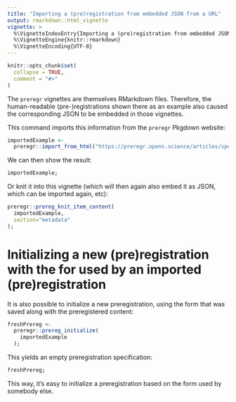 ---
title: "Importing a (pre)registration from embedded JSON from a URL"
output: rmarkdown::html_vignette
vignette: >
  %\VignetteIndexEntry{Importing a (pre)registration from embedded JSON from a URL}
  %\VignetteEngine{knitr::rmarkdown}
  %\VignetteEncoding{UTF-8}
---

```{r, include = FALSE}
knitr::opts_chunk$set(
  collapse = TRUE,
  comment = "#>"
)
```

The `preregr` vignettes are themselves RMarkdown files. Therefore, the human-readable (pre-)registrations shown there as an example also caused the corresponding JSON to be embedded in those vignettes.

This command imports this information from the `preregr` Pkgdown website:

```{r}
importedExample <-
  preregr::import_from_html("https://preregr.opens.science/articles/specifying_prereg_content.html");
```

We can then show the result:

```{r}
importedExample;
```

Or knit it into this vignette (which will then again also embed it as JSON, which can be imported again, etc):

```{r}
preregr::prereg_knit_item_content(
  importedExample,
  section="metadata"
);
```

# Initializing a new (pre)registration with the for used by an imported (pre)registration

It is also possible to initialize a new preregistration, using the form that was saved along with the preregistered content:

```{r}
freshPrereg <-
  preregr::prereg_initialize(
    importedExample
  );
```

This yields an empty preregistration specification:

```{r}
freshPrereg;
```

This way, it's easy to initialize a preregistration based on the form used by somebody else.
